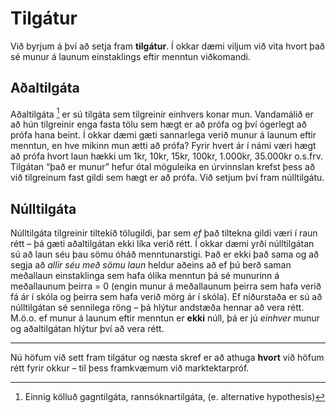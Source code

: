 # Tilgátur {#cross}

Við byrjum á því að setja fram **tilgátur**. Í okkar dæmi viljum við vita hvort það sé munur á launum einstaklings eftir menntun viðkomandi.

## Aðaltilgáta

Aðaltilgáta [^02-tilgatur-1] er sú tilgáta sem tilgreinir einhvers konar mun. Vandamálið er að hún tilgreinir enga fasta tölu sem hægt er að prófa og því ógerlegt að prófa hana beint. Í okkar dæmi gæti sannarlega verið munur á launum eftir menntun, en hve mikinn mun ætti að prófa? Fyrir hvert ár í námi væri hægt að prófa hvort laun hækki um 1kr, 10kr, 15kr, 100kr, 1.000kr, 35.000kr o.s.frv. Tilgátan "það er munur" hefur ótal möguleika en úrvinnslan krefst þess að við tilgreinum fast gildi sem hægt er að prófa. Við setjum því fram núlltilgátu.

[^02-tilgatur-1]: Einnig kölluð gagntilgáta, rannsóknartilgáta, (e. alternative hypothesis)

## Núlltilgáta

Núlltilgáta tilgreinir tiltekið tölugildi, þar sem *ef* það tiltekna gildi væri í raun rétt -- þá gæti aðaltilgátan ekki líka verið rétt. Í okkar dæmi yrði núlltilgátan sú að laun séu þau sömu óháð menntunarstigi. Það er ekki það sama og að segja að *allir séu með sömu laun* heldur aðeins að ef þú berð saman meðallaun einstaklinga sem hafa ólíka menntun þá sé munurinn á meðallaunum þeirra = 0 (engin munur á meðallaunum þeirra sem hafa verið fá ár í skóla og þeirra sem hafa verið mörg ár í skóla). Ef niðurstaða er sú að núlltilgátan sé sennilega röng -- þá hlýtur andstæða hennar að vera rétt. M.ö.o. ef munur á launum eftir menntun er **ekki** núll, þá er jú *einhver* munur
og aðaltilgátan hlýtur því að vera rétt.

------------------------------------------------------------------------

Nú höfum við sett fram tilgátur og næsta skref er að athuga **hvort** við höfum rétt fyrir okkur -- til þess framkvæmum við marktektarpróf.
